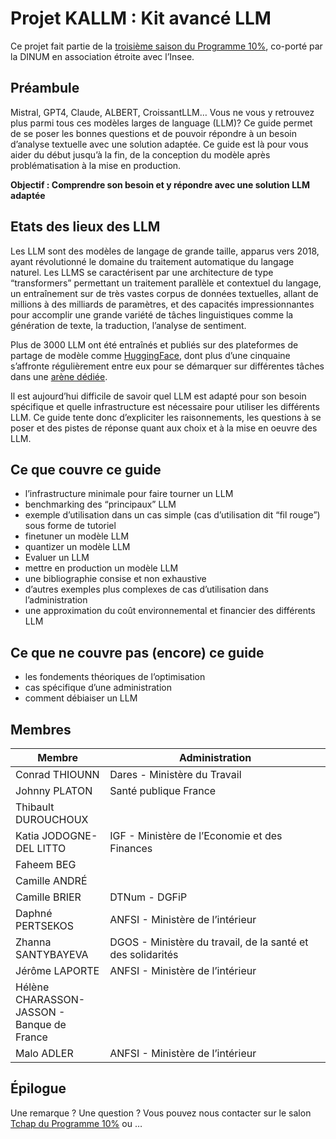 # Projet KALLM : Kit avancé LLM



Ce projet fait partie de la [troisième saison du Programme 10%](https://10pct.datascience.etalab.studio/les-actualites/saison-3-programme-10/), co-porté par la DINUM en association étroite avec l'Insee.

## Préambule

Mistral, GPT4, Claude, ALBERT, CroissantLLM... Vous ne vous y retrouvez plus parmi tous ces modèles larges de language (LLM)? Ce guide permet de se poser les bonnes questions et de pouvoir répondre à un besoin d'analyse textuelle avec une solution adaptée. Ce guide est là pour vous aider du début jusqu'à la fin, de la conception du modèle après problématisation à la mise en production.

**Objectif : Comprendre son besoin et y répondre avec une solution LLM adaptée**

## Etats des lieux des LLM

Les LLM sont des modèles de langage de grande taille, apparus vers 2018, ayant révolutionné le domaine du traitement automatique du langage naturel. 
Les LLMS se caractérisent par une architecture de type "transformers" permettant un traitement parallèle et contextuel du langage, un entraînement sur de très vastes corpus de données textuelles, allant de millions à des milliards de paramètres, et des capacités impressionnantes pour accomplir une grande variété de tâches linguistiques comme la génération de texte, la traduction, l'analyse de sentiment.

Plus de 3000 LLM ont été entraînés et publiés sur des plateformes de partage de modèle comme [HuggingFace](https://huggingface.co/spaces/lmsys/chatbot-arena-leaderboard), dont plus d'une cinquaine s'affronte régulièrement entre eux pour se démarquer sur différentes tâches dans une [arène dédiée](https://huggingface.co/spaces/lmsys/chatbot-arena-leaderboard).

Il est aujourd'hui difficile de savoir quel LLM est adapté pour son besoin spécifique et quelle infrastructure est nécessaire pour utiliser les différents LLM. Ce guide tente donc d'expliciter les raisonnements, les questions à se poser et des pistes de réponse quant aux choix et à la mise en oeuvre des LLM.


## Ce que couvre ce guide

* l'infrastructure minimale pour faire tourner un LLM
* benchmarking des "principaux" LLM
* exemple d'utilisation dans un cas simple (cas d'utilisation dit "fil rouge") sous forme de tutoriel
* finetuner un modèle LLM
* quantizer un modèle LLM
* Evaluer un LLM
* mettre en production un modèle LLM
* une bibliographie consise et non exhaustive
* d'autres exemples plus complexes de cas d'utilisation dans l'administration
* une approximation du coût environnemental et financier des différents LLM

## Ce que ne couvre pas (encore) ce guide

* les fondements théoriques de l'optimisation
* cas spécifique d'une administration
* comment débiaiser un LLM

## Membres

| Membre | Administration |
| ------ | -------------- |
|Conrad THIOUNN| Dares - Ministère du Travail                |
|  Johnny PLATON      | Santé publique France               |
|    Thibault DUROUCHOUX    |                |
|    Katia JODOGNE-DEL LITTO    | IGF - Ministère de l'Economie et des Finances       |
|   Faheem BEG     |                |
| Camille ANDRÉ| |
| Camille BRIER | DTNum - DGFiP |
| Daphné PERTSEKOS | ANFSI - Ministère de l'intérieur|
| Zhanna SANTYBAYEVA | DGOS - Ministère du travail, de la santé et des solidarités|
| Jérôme LAPORTE | ANFSI - Ministère de l'intérieur|
| Hélène CHARASSON-JASSON - Banque de France |
| Malo ADLER | ANFSI - Ministère de l'intérieur |

## Épilogue

 Une remarque ? Une question ? Vous pouvez nous contacter sur le salon [Tchap du Programme 10%](!hMSAqEDoNuxyPzFiLH:agent.dinum.tchap.gouv.fr) ou ...
